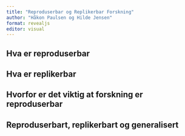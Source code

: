 ```yaml
---
title: "Reproduserbar og Replikerbar Forskning"
author: "Håkon Paulsen og Hilde Jensen"
format: revealjs
editor: visual
---
```


## Hva er reproduserbar

## Hva er replikerbar

## Hvorfor er det viktig at forskning er reproduserbar

## Reproduserbart, replikerbart og generalisert
